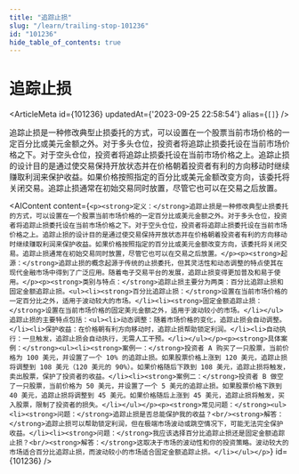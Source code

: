 ```yaml
---
title: "追踪止损"
slug: "/learn/trailing-stop-101236"
id: "101236"
hide_table_of_contents: true
---
```



# 追踪止损

<ArticleMeta id={101236} updatedAt={'2023-09-25 22:58:54'} alias={`[]`} />
<div className='border-solid border-b border-t-0 my-4 border-[var(--ifm-color-gray-300)]' />

追踪止损是一种修改典型止损委托的方式，可以设置在一个股票当前市场价格的一定百分比或美元金额之外。对于多头仓位，投资者将追踪止损委托设在当前市场价格之下。对于空头仓位，投资者将追踪止损委托设在当前市场价格之上。追踪止损的设计目的是通过使交易保持开放状态并在价格朝着投资者有利的方向移动时继续赚取利润来保护收益。如果价格按照指定的百分比或美元金额改变方向，该委托将关闭交易。追踪止损通常在初始交易同时放置，尽管它也可以在交易之后放置。

<AIContent content={`<p><strong>定义：</strong>追踪止损是一种修改典型止损委托的方式，可以设置在一个股票当前市场价格的一定百分比或美元金额之外。对于多头仓位，投资者将追踪止损委托设在当前市场价格之下。对于空头仓位，投资者将追踪止损委托设在当前市场价格之上。追踪止损的设计目的是通过使交易保持开放状态并在价格朝着投资者有利的方向移动时继续赚取利润来保护收益。如果价格按照指定的百分比或美元金额改变方向，该委托将关闭交易。追踪止损通常在初始交易同时放置，尽管它也可以在交易之后放置。</p><p><strong>起源：</strong>追踪止损的概念起源于传统的止损委托，但其灵活性和动态调整的特点使其在现代金融市场中得到了广泛应用。随着电子交易平台的发展，追踪止损变得更加普及和易于使用。</p><p><strong>类别与特点：</strong>追踪止损主要分为两类：百分比追踪止损和固定金额追踪止损。<ul><li><strong>百分比追踪止损：</strong>设置在当前市场价格的一定百分比之外，适用于波动较大的市场。</li><li><strong>固定金额追踪止损：</strong>设置在当前市场价格的固定美元金额之外，适用于波动较小的市场。</li></ul>追踪止损的主要特点包括：<ul><li>动态调整：随着市场价格的变化，追踪止损会自动调整。</li><li>保护收益：在价格朝有利方向移动时，追踪止损帮助锁定利润。</li><li>自动执行：一旦触发，追踪止损会自动执行，无需人工干预。</li></ul></p><p><strong>具体案例：</strong><ul><li><strong>案例一：</strong>投资者 A 购买了一只股票，当前价格为 100 美元，并设置了一个 10% 的追踪止损。如果股票价格上涨到 120 美元，追踪止损将调整到 108 美元（120 美元的 90%）。如果价格随后下跌到 108 美元，追踪止损将触发，卖出股票，保护了投资者的收益。</li><li><strong>案例二：</strong>投资者 B 做空了一只股票，当前价格为 50 美元，并设置了一个 5 美元的追踪止损。如果股票价格下跌到 40 美元，追踪止损将调整到 45 美元。如果价格随后上涨到 45 美元，追踪止损将触发，买入股票，限制了投资者的损失。</li></ul></p><p><strong>常见问题：</strong><ul><li><strong>问题：</strong>追踪止损是否总能保护我的收益？<br/><strong>解答：</strong>追踪止损可以帮助锁定利润，但在极端市场波动或跳空情况下，可能无法完全保护收益。</li><li><strong>问题：</strong>我应该选择百分比追踪止损还是固定金额追踪止损？<br/><strong>解答：</strong>这取决于市场的波动性和你的投资策略。波动较大的市场适合百分比追踪止损，而波动较小的市场适合固定金额追踪止损。</li></ul></p>`} id={101236} />
